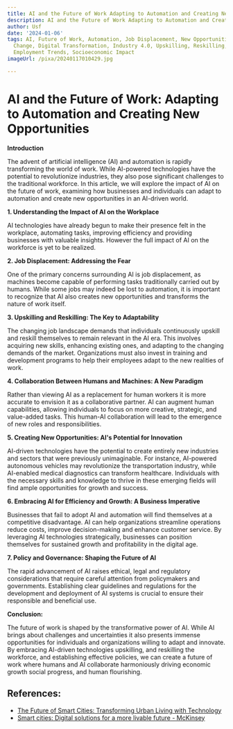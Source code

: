 ```yaml
---
title: AI and the Future of Work Adapting to Automation and Creating New Opportunities
description: AI and the Future of Work Adapting to Automation and Creating New Opportunities
author: Usf
date: '2024-01-06'
tags: AI, Future of Work, Automation, Job Displacement, New Opportunities, Technological
  Change, Digital Transformation, Industry 4.0, Upskilling, Reskilling, Labor Market,
  Employment Trends, Socioeconomic Impact
imageUrl: /pixa/20240117010429.jpg

---
```

#  AI and the Future of Work: Adapting to Automation and Creating  New Opportunities

**Introduction**

The  advent of artificial intelligence (AI) and automation is rapidly transforming  the world of work. While  AI-powered technologies have the potential to revolutionize industries, they also pose significant challenges to the traditional workforce.  In this  article, we will  explore the impact of AI  on the future of work,  examining  how businesses and individuals  can  adapt to automation and create  new opportunities in an AI-driven world.

**1. Understanding the Impact of AI on the Workplace**

AI technologies have already begun to make their presence felt in the workplace, automating  tasks, improving efficiency and providing businesses with valuable insights. However the full impact of AI on the  workforce is yet to be realized.

**2. Job Displacement: Addressing the Fear**

One of the primary concerns surrounding AI is job displacement, as machines become capable of performing tasks traditionally  carried out by humans. While some jobs may indeed be lost to automation, it is important to recognize that AI also creates new opportunities and transforms the nature of work  itself.

**3. Upskilling and Reskilling: The Key to Adaptability**

The changing job landscape demands that  individuals  continuously upskill and reskill themselves to remain relevant in the AI  era. This involves acquiring new skills, enhancing existing ones, and adapting to the changing demands  of the  market. Organizations must  also invest in training and development programs  to help their employees adapt  to the  new realities of work.

**4. Collaboration Between Humans and Machines: A New Paradigm**

Rather than viewing AI as a replacement for human workers it is more accurate  to envision it as a collaborative partner. AI can  augment human capabilities,  allowing individuals to focus  on more creative, strategic,  and value-added tasks. This human-AI collaboration will lead to the emergence of new roles and responsibilities.

**5. Creating  New Opportunities: AI's Potential for Innovation**

AI-driven technologies have the potential to create entirely new industries and sectors that were previously unimaginable.  For instance, AI-powered autonomous vehicles may revolutionize  the transportation industry, while AI-enabled medical diagnostics  can transform healthcare. Individuals with the necessary skills and  knowledge  to thrive  in these emerging fields  will find  ample opportunities for growth and success.

**6. Embracing AI for Efficiency and Growth: A Business Imperative**

Businesses that fail to adopt AI and automation will find themselves at a competitive disadvantage. AI can help organizations streamline operations reduce costs, improve  decision-making and enhance customer service.  By leveraging AI technologies  strategically, businesses can position themselves for sustained growth and profitability in the digital age.

**7. Policy and Governance: Shaping the Future of AI**

The rapid advancement of AI raises ethical, legal and regulatory considerations that require careful attention from policymakers and governments. Establishing clear guidelines and  regulations for the development and  deployment of AI systems is crucial to ensure their  responsible and beneficial use.

**Conclusion:**

The future of work is shaped by the transformative power of AI. While  AI brings about challenges and uncertainties it also presents immense opportunities  for individuals and organizations willing to  adapt and innovate. By embracing  AI-driven technologies upskilling, and reskilling the workforce, and establishing effective policies, we can create a future of work where humans and AI collaborate harmoniously driving economic growth social progress, and human  flourishing.

## References:
- [The Future of Smart Cities: Transforming Urban Living with Technology](https://www.technology-innovators.com/the-future-of-smart-cities-transforming-urban-living-with-technology/)
- [Smart cities: Digital solutions for a more livable future - McKinsey](https://www.mckinsey.com/capabilities/operations/our-insights/smart-cities-digital-solutions-for-a-more-livable-future)
